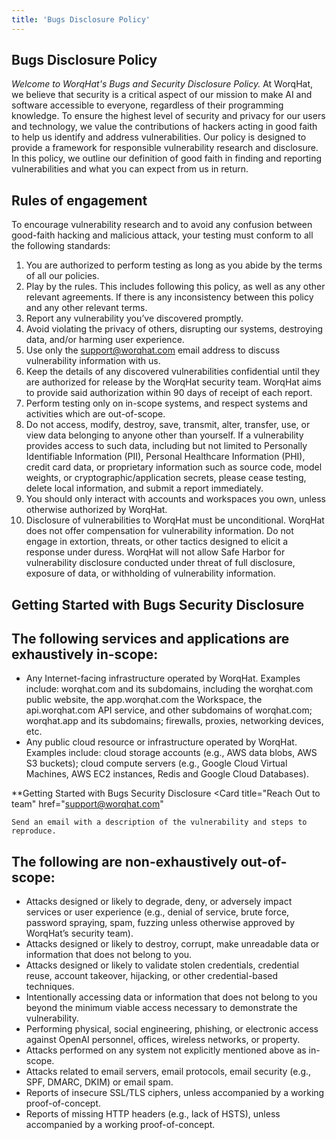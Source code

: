 ```yaml
---
title: 'Bugs Disclosure Policy'
---
```


## Bugs Disclosure Policy

*Welcome to WorqHat's Bugs and Security Disclosure Policy.* At WorqHat, we believe that security is a critical aspect of our mission to make AI and software accessible to everyone, regardless of their programming knowledge. To ensure the highest level of security and privacy for our users and technology, we value the contributions of hackers acting in good faith to help us identify and address vulnerabilities. Our policy is designed to provide a framework for responsible vulnerability research and disclosure. In this policy, we outline our definition of good faith in finding and reporting vulnerabilities and what you can expect from us in return.

## Rules of engagement
To encourage vulnerability research and to avoid any confusion between good-faith hacking and malicious attack, your testing must conform to all the following standards:

1. You are authorized to perform testing as long as you abide by the terms of all our policies.
2. Play by the rules. This includes following this policy, as well as any other relevant agreements. If there is any inconsistency between this policy and any other relevant terms.
3. Report any vulnerability you’ve discovered promptly.
4. Avoid violating the privacy of others, disrupting our systems, destroying data, and/or harming user experience.
5. Use only the support@worqhat.com email address to discuss vulnerability information with us.
6. Keep the details of any discovered vulnerabilities confidential until they are authorized for release by the WorqHat security team. WorqHat aims to provide said authorization within 90 days of receipt of each report.
7. Perform testing only on in-scope systems, and respect systems and activities which are out-of-scope.
8. Do not access, modify, destroy, save, transmit, alter, transfer, use, or view data belonging to anyone other than yourself. If a vulnerability provides access to such data, including but not limited to Personally Identifiable Information (PII), Personal Healthcare Information (PHI), credit card data, or proprietary information such as source code, model weights, or cryptographic/application secrets, please cease testing, delete local information, and submit a report immediately.
9. You should only interact with accounts and workspaces you own, unless otherwise authorized by WorqHat.
10. Disclosure of vulnerabilities to WorqHat must be unconditional. WorqHat does not offer compensation for vulnerability information. Do not engage in extortion, threats, or other tactics designed to elicit a response under duress. WorqHat will not allow Safe Harbor for vulnerability disclosure conducted under threat of full disclosure, exposure of data, or withholding of vulnerability information.

## Getting Started with Bugs Security Disclosure


## The following services and applications are exhaustively in-scope:
* Any Internet-facing infrastructure operated by WorqHat. Examples include: worqhat.com and its
subdomains, including the worqhat.com public website, the app.worqhat.com the Workspace,
the
api.worqhat.com API service, and other subdomains of worqhat.com; worqhat.app and its subdomains;
firewalls, proxies, networking devices, etc.
* Any public cloud resource or infrastructure operated by WorqHat. Examples include: cloud storage
accounts (e.g., AWS data blobs, AWS S3 buckets); cloud compute servers (e.g., Google Cloud
Virtual Machines, AWS
EC2 instances, Redis and Google Cloud Databases).

**Getting Started with Bugs Security Disclosure
<Card
    title="Reach Out to team"
    href="support@worqhat.com"
  >
    Send an email with a description of the vulnerability and steps to reproduce.
  </Card>

## The following are non-exhaustively out-of-scope:

* Attacks designed or likely to degrade, deny, or adversely impact services or user experience (e.g., denial of service, brute force, password spraying, spam, fuzzing unless otherwise approved by WorqHat’s security team).
* Attacks designed or likely to destroy, corrupt, make unreadable data or information that does not belong to you.
* Attacks designed or likely to validate stolen credentials, credential reuse, account takeover, hijacking, or other credential-based techniques.
* Intentionally accessing data or information that does not belong to you beyond the minimum viable access necessary to demonstrate the vulnerability.
* Performing physical, social engineering, phishing, or electronic access against OpenAI personnel, offices, wireless networks, or property.
* Attacks performed on any system not explicitly mentioned above as in-scope.
* Attacks related to email servers, email protocols, email security (e.g., SPF, DMARC, DKIM) or email spam.
* Reports of insecure SSL/TLS ciphers, unless accompanied by a working proof-of-concept.
* Reports of missing HTTP headers (e.g., lack of HSTS), unless accompanied by a working proof-of-concept.
